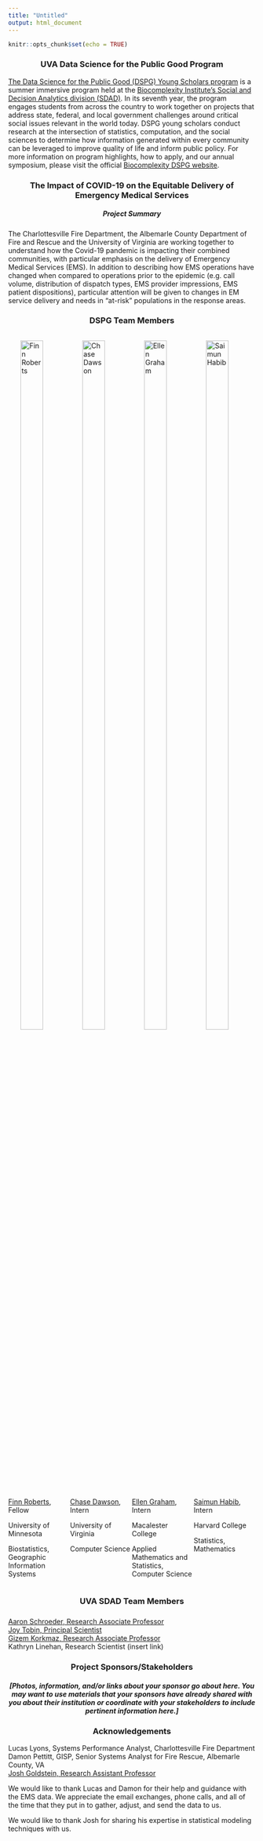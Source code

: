 ```yaml
---
title: "Untitled"
output: html_document
---
```


```r
knitr::opts_chunk$set(echo = TRUE)
```

<style>
    {
        box-sizing: border-box;
    }

    .column {
    float: left;
    width: 25%;
    }

    .row:after {
    content: "";
    display: table;
    clear: both;
    }
</style>

### UVA Data Science for the Public Good Program {style=text-align:center}

[The Data Science for the Public Good (DSPG) Young Scholars program](https://biocomplexity.virginia.edu/social-decision-analytics/dspg-program) is a summer immersive program held at the [Biocomplexity Institute’s Social and Decision Analytics division (SDAD)](https://biocomplexity.virginia.edu/social-decision-analytics). In its seventh year, the program engages students from across the country to work together on projects that address state, federal, and local government challenges around critical social issues relevant in the world today. DSPG young scholars conduct research at the intersection of statistics, computation, and the social sciences to determine how information generated within every community can be leveraged to improve quality of life and inform public policy. For more information on program highlights, how to apply, and our annual symposium, please visit the official [Biocomplexity DSPG website]((https://biocomplexity.virginia.edu/social-decision-analytics/dspg-program)).

### The Impact of COVID-19 on the Equitable Delivery of Emergency Medical Services {style=text-align:center}

##### Project Summary {style=text-align:center}

The Charlottesville Fire Department, the Albemarle County Department of Fire and Rescue and the University of Virginia are working together to understand how the Covid-19 pandemic is impacting their combined communities, with particular emphasis on the delivery of Emergency Medical Services (EMS). In addition to describing how EMS operations have changed when compared to operations prior to the epidemic (e.g. call volume, distribution of dispatch types, EMS provider impressions, EMS patient dispositions), particular attention will be given to changes in EM service delivery and needs in "at-risk" populations in the response areas. 


### DSPG Team Members {style=text-align:center}

<div class="row">
<div class="column">
![Finn Roberts](/findings/head_shots/UVA.fellow.Finn_Roberts.jpg "Finn Roberts"){style="width:60%; display: block; margin-left: auto; margin-right: auto;"}  
[Finn Roberts](https://github.com/robe2037), Fellow

University of Minnesota  

Biostatistics, Geographic Information Systems
</div>
<div class="column">
![Chase Dawson](/findings/head_shots/UVA.intern.Chase.Dawson.jpg "Chase Dawson"){style="width:60%; display: block; margin-left: auto; margin-right: auto;"}  
[Chase Dawson](https://github.com/chasedawson), Intern

University of Virginia   

Computer Science
</div>
<div class="column">
![Ellen Graham](/findings/head_shots/UVA.intern.Ellen_Graham.jpg "Ellen Graham"){style="width:60%; display: block; margin-left: auto; margin-right: auto;"}    
[Ellen Graham](https://github.com/grahamammal), Intern

Macalester College  

Applied Mathematics and Statistics, Computer Science 
</div>
<div class="column">
![Saimun Habib](/findings/head_shots/UVA.intern.Saimun.Habib.jpg "Saimun Habib"){style="width:60%; display: block; margin-left: auto; margin-right: auto;"}    
[Saimun Habib](https://github.com/saibib), Intern  

Harvard College  

Statistics, Mathematics
</div>
</div>


### UVA SDAD Team Members {style=text-align:center}

#####  {style=text-align:center} 

[Aaron Schroeder, Research Associate Professor](https://biocomplexity.virginia.edu/aaron-schroeder)  
[Joy Tobin, Principal Scientist](https://biocomplexity.virginia.edu/joy-tobin)  
[Gizem Korkmaz, Research Associate Professor](https://biocomplexity.virginia.edu/gizem-korkmaz)   
Kathryn Linehan, Research Scientist (insert link)  


### Project Sponsors/Stakeholders {style=text-align:center}

##### [Photos, information, and/or links about your sponsor go about here. You may want to use materials that your sponsors have already shared with you about their institution or coordinate with your stakeholders to include pertinent information here.] {style=text-align:center}

### Acknowledgements {style=text-align:center}

Lucas Lyons, Systems Performance Analyst, Charlottesville Fire Department  
Damon Pettitt, GISP, Senior Systems Analyst for Fire Rescue, Albemarle County, VA  
[Josh Goldstein, Research Assistant Professor](https://biocomplexity.virginia.edu/joshua-goldstein)   

We would like to thank Lucas and Damon for their help and guidance with the EMS data. We appreciate the email exchanges, phone calls, and all of the time that they put in to gather, adjust, and send the data to us.   

We would like to thank Josh for sharing his expertise in statistical modeling techniques with us.